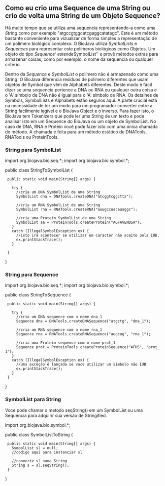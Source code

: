 == Como eu crio uma Sequence de uma String ou crio de volta uma String de um Objeto Sequence? ==

Há muito tempo que se utiliza uma sequencia representando-a como uma ''String'' como por exemplo "atgccgtggcatcgaggcatatagc". Este é um método bastante conveniente para vizualizar de forma simples a representação de um polímero biológico complexo. 
O BioJava utiliza ''SymbolLists'' e ''Sequences'' para representar este polímeros biológicos como Objetos. Um objeto do tipo ''Sequence' estende ''SymbolList'' e provê métodos extras para armazenar coisas, como por exemplo, o nome da sequencia ou qualquer critério.

Dentro da ''Sequence'' e ''SymbolList'' o polímero não é armazenado como uma String. O BioJava diferencia resíduos de polímero diferentes que usam objetos de Symbol que vêm de Alphabets diferentes. Deste modo é fácil dizer se uma sequencia pertence a DNA ou RNA ou qualquer outra coisa e o 'A' símbolo de DNA não é igual para o 'A' símbolo de RNA. Os detalhes de Symbols, SymbolLists e Alphabets estão seguros aqui. A parte crucial está na necessidade de ter um modo para um programador converter entre a String facilmente legível e o BioJava Object e o inverso. Para fazer isto, o BioJava tem Tokenizers que pode ler uma String de um texto e pode analisar isto em um Sequence do BioJava ou um objeto de SymbolList. No caso de DNA, RNA e Protein você pode fazer isto com uma única chamada de método. A chamada é feita para um método estático de DNATools, RNATools ou ProteinTools.

=== String para SymbolList ===

<java>
import org.biojava.bio.seq.*;
import org.biojava.bio.symbol.*;

public class StringToSymbolList {
  public static void main(String[] args) {
   
    try {
      //cria um DNA SymbolList de uma String
      SymbolList dna = DNATools.createDNA("atcggtcggctta");

      //cria um RNA SymbolList de uma String
      SymbolList rna = RNATools.createRNA("auugccuacauaggc");

      //cria uma Protein SymbolList de uma String
      SymbolList aa = ProteinTools.createProtein("AGFAVENDSA");
    }
    catch (IllegalSymbolException ex) {
      //isto irá acontecer se utilizar um caracter não aceito pela IUB.
      ex.printStackTrace();
    }
   
  }
}
</java>

=== String para Sequence === 

<java>
import org.biojava.bio.seq.*;
import org.biojava.bio.symbol.*;

public class StringToSequence {
  public static void main(String[] args) {

    try {
      //cria um DNA sequence com o nome dna_1
      Sequence dna = DNATools.createDNASequence("atgctg", "dna_1");

      //cria um RNA sequence com o nome rna_1
      Sequence rna = RNATools.createRNASequence("augcug", "rna_1");

      //cria uma Protein sequence com o nome prot_1
      Sequence prot = ProteinTools.createProteinSequence("AFHS", "prot_1");
    }
    catch (IllegalSymbolException ex) {
      //uma exceção é lançada se voce utilizar um simbolo não IUB 
      ex.printStackTrace();
    }
  }
}
</java>

=== SymbolList para String === 

Voce pode chamar o metodo seqString() em um SymbolList ou uma Sequencia para adquirir sua versão de Stringified.

<java>
import org.biojava.bio.symbol.*;

public class SymbolListToString {
  public static void main(String[] args) {
    SymbolList sl = null;
    //codigo aqui para instanciar sl
   
    //converte sl numa String
    String s = sl.seqString();
  }
}
</java>